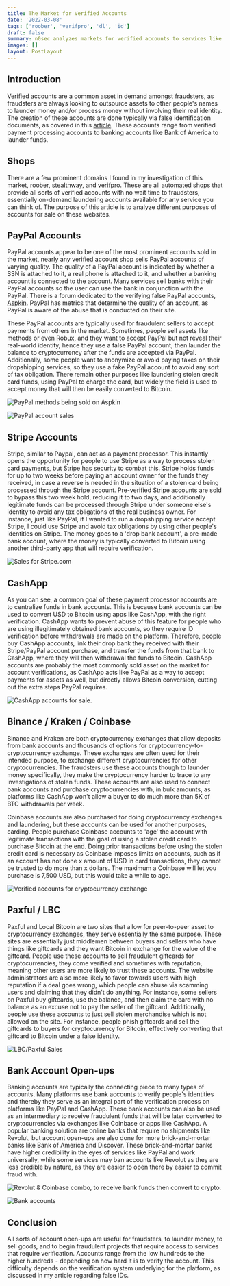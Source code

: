 ```yaml
---
title: The Market for Verified Accounts
date: '2022-03-08'
tags: ['roober', 'verifpro', 'dl', 'id']
draft: false
summary: n0sec analyzes markets for verified accounts to services like banking platforms and cryptocurrency.
images: []
layout: PostLayout
---
```


## Introduction

Verified accounts are a common asset in demand amongst fraudsters, as fraudsters are always looking to outsource assets to other people's names to launder money and/or process money without involving their real identity. The creation of these accounts are done typically via false identification documents, as covered in this [article](https://www.n0sec.io/blog/the-market-for-your-driver-license-ssn-and-more). These accounts range from verified payment processing accounts to banking accounts like Bank of America to launder funds.

## Shops

There are a few prominent domains I found in my investigation of this market, [roober](http://roober.cc), [stealthway](https://stealthway.shop), and [verifpro](https://verifpro.net/). These are all automated shops that provide all sorts of verified accounts with no wait time to fraudsters, essentially on-demand laundering accounts available for any service you can think of. The purpose of this article is to analyze different purposes of accounts for sale on these websites.

## PayPal Accounts

PayPal accounts appear to be one of the most prominent accounts sold in the market, nearly any verified account shop sells PayPal accounts of varying quality. The quality of a PayPal account is indicated by whether a SSN is attached to it, a real phone is attached to it, and whether a banking account is connected to the account. Many services sell banks with their PayPal accounts so the user can use the bank in conjunction with the PayPal. There is a forum dedicated to the verifying false PayPal accounts, [Aspkin](https://www.aspkin.com/forums/). PayPal has metrics that determine the quality of an account, as PayPal is aware of the abuse that is conducted on their site.

These PayPal accounts are typically used for fraudulent sellers to accept payments from others in the market. Sometimes, people sell assets like methods or even Robux, and they want to accept PayPal but not reveal their real-world identity, hence they use a false PayPal account, then launder the balance to cryptocurrency after the funds are accepted via PayPal. Additionally, some people want to anonymize or avoid paying taxes on their dropshipping services, so they use a fake PayPal account to avoid any sort of tax obligation. There remain other purposes like laundering stolen credit card funds, using PayPal to charge the card, but widely the field is used to accept money that will then be easily converted to Bitcoin.

![PayPal methods being sold on Aspkin](/static/images/verif/aspkin.png)

![PayPal account sales](/static/images/verif/paypal.png)

## Stripe Accounts

Stripe, similar to Paypal, can act as a payment processor. This instantly opens the opportunity for people to use Stripe as a way to process stolen card payments, but Stripe has security to combat this. Stripe holds funds for up to two weeks before paying an account owner for the funds they received, in case a reverse is needed in the situation of a stolen card being processed through the Stripe account. Pre-verified Stripe accounts are sold to bypass this two week hold, reducing it to two days, and additionally legitimate funds can be processed through Stripe under someone else's identity to avoid any tax obligations of the real business owner. For instance, just like PayPal, if I wanted to run a dropshipping service accept Stripe, I could use Stripe and avoid tax obligations by using other people's identities on Stripe. The money goes to a 'drop bank account', a pre-made bank account, where the money is typically converted to Bitcoin using another third-party app that will require verification.

![Sales for Stripe.com](/static/images/verif/stripe.png)

## CashApp

As you can see, a common goal of these payment processor accounts are to centralize funds in bank accounts. This is because bank accounts can be used to convert USD to Bitcoin using apps like CashApp, with the right verification. CashApp wants to prevent abuse of this feature for people who are using illegitimately obtained bank accounts, so they require ID verification before withdrawals are made on the platform. Therefore, people buy CashApp accounts, link their drop bank they received with their Stripe/PayPal account purchase, and transfer the funds from that bank to CashApp, where they will then withdrawal the funds to Bitcoin. CashApp accounts are probably the most commonly sold asset on the market for account verifications, as CashApp acts like PayPal as a way to accept payments for assets as well, but directly allows Bitcoin conversion, cutting out the extra steps PayPal requires.

![CashApp accounts for sale.](/static/images/verif/cashapp.png)

## Binance / Kraken / Coinbase

Binance and Kraken are both cryptocurrency exchanges that allow deposits from bank accounts and thousands of options for cryptocurrency-to-cryptocurrency exchange. These exchanges are often used for their intended purpose, to exchange different cryptocurrencies for other cryptocurrencies. The fraudsters use these accounts though to launder money specifically, they make the cryptocurrency harder to trace to any investigations of stolen funds. These accounts are also used to connect bank accounts and purchase cryptocurrencies with, in bulk amounts, as platforms like CashApp won't allow a buyer to do much more than 5K of BTC withdrawals per week.

Coinbase accounts are also purchased for doing cryptocurrency exchanges and laundering, but these accounts can be used for another purposes, carding. People purchase Coinbase accounts to 'age' the account with legitimate transactions with the goal of using a stolen credit card to purchase Bitcoin at the end. Doing prior transactions before using the stolen credit card is necessary as Coinbase imposes limits on accounts, such as if an account has not done x amount of USD in card transactions, they cannot be trusted to do more than x dollars. The maximum a Coinbase will let you purchase is 7,500 USD, but this would take a while to age.

![Verified accounts for cryptocurrency exchange](/static/images/verif/coinbase.png)

## Paxful / LBC

Paxful and Local Bitcoin are two sites that allow for peer-to-peer asset to cryptocurrency exchanges, they serve essentially the same purpose. These sites are essentially just middlemen between buyers and sellers who have things like giftcards and they want Bitcoin in exchange for the value of the giftcard. People use these accounts to sell fraudulent giftcards for cryptocurrencies, they come verified and sometimes with reputation, meaning other users are more likely to trust these accounts. The website administrators are also more likely to favor towards users with high reputation if a deal goes wrong, which people can abuse via scamming users and claiming that they didn't do anything. For instance, some sellers on Paxful buy giftcards, use the balance, and then claim the card with no balance as an excuse not to pay the seller of the giftcard. Additionally, people use these accounts to just sell stolen merchandise which is not allowed on the site. For instance, people phish giftcards and sell the giftcards to buyers for cryptocurrency for Bitcoin, effectively converting that giftcard to Bitcoin under a false identity.

![LBC/Paxful Sales](/static/images/verif/lbcpaxful.png)

## Bank Account Open-ups

Banking accounts are typically the connecting piece to many types of accounts. Many platforms use bank accounts to verify people's identities and thereby they serve as an integral part of the verification process on platforms like PayPal and CashApp. These bank accounts can also be used as an intermediary to receive fraudulent funds that will be later converted to cryptocurrencies via exchanges like Coinbase or apps like CashApp. A popular banking solution are online banks that require no shipments like Revolut, but account open-ups are also done for more brick-and-mortar banks like Bank of America and Discover. These brick-and-mortar banks have higher credibility in the eyes of services like PayPal and work universally, while some services may ban accounts like Revolut as they are less credible by nature, as they are easier to open there by easier to commit fraud with.

![Revolut & Coinbase combo, to receive bank funds then convert to crypto.](/static/images/verif/revolut_cb.png)

![Bank accounts](/static/images/verif/banks.png)

## Conclusion

All sorts of account open-ups are useful for fraudsters, to launder money, to sell goods, and to begin fraudulent projects that require access to services that require verification. Accounts range from the low hundreds to the higher hundreds - depending on how hard it is to verify the account. This difficulty depends on the verification system underlying for the platform, as discussed in my article regarding false IDs.
